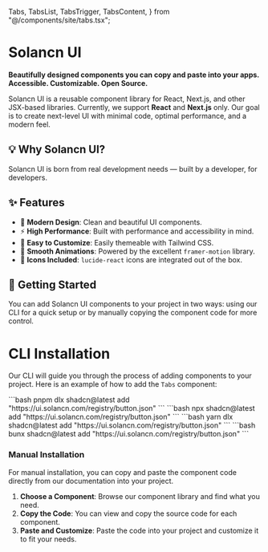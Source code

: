   Tabs,
  TabsList,
  TabsTrigger,
  TabsContent,
} from "@/components/site/tabs.tsx";

# Solancn UI

**Beautifully designed components you can copy and paste into your apps. Accessible. Customizable. Open Source.**

Solancn UI is a reusable component library for React, Next.js, and other JSX-based libraries. Currently, we support **React** and **Next.js** only. Our goal is to create next-level UI with minimal code, optimal performance, and a modern feel.

## 💡 Why Solancn UI?

Solancn UI is born from real development needs — built by a developer, for developers.

## ✨ Features

* 🎨 **Modern Design**: Clean and beautiful UI components.
* ⚡ **High Performance**: Built with performance and accessibility in mind.
* 🧱 **Easy to Customize**: Easily themeable with Tailwind CSS.
* 🔄 **Smooth Animations**: Powered by the excellent `framer-motion` library.
* 🧩 **Icons Included**: `lucide-react` icons are integrated out of the box.

## 🚀 Getting Started

You can add Solancn UI components to your project in two ways: using our CLI for a quick setup or by manually copying the component code for more control.

# CLI Installation
Our CLI will guide you through the process of adding components to your project. Here is an example of how to add the `Tabs` component:



<PMTabs>
  <PNPMTabContent>
    ```bash
    pnpm dlx shadcn@latest add "https://ui.solancn.com/registry/button.json"
    ```
  </PNPMTabContent>
  <NPMTabContent>
    ```bash
    npx shadcn@latest add "https://ui.solancn.com/registry/button.json"
    ```
  </NPMTabContent>
  <YarnTabContent>
     ```bash
    yarn dlx shadcn@latest add "https://ui.solancn.com/registry/button.json"
    ```
  </YarnTabContent>
  <BunTabContent>
     ```bash
    bunx shadcn@latest add "https://ui.solancn.com/registry/button.json"
    ```
  </BunTabContent>
</PMTabs>



### Manual Installation

For manual installation, you can copy and paste the component code directly from our documentation into your project.

1. **Choose a Component**: Browse our component library and find what you need.
2. **Copy the Code**: You can view and copy the source code for each component.
3. **Paste and Customize**: Paste the code into your project and customize it to fit your needs.
